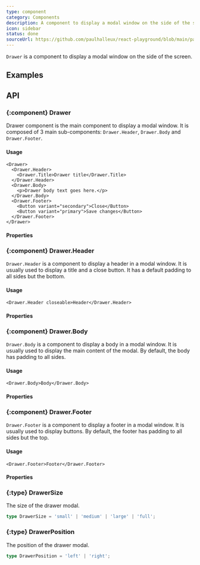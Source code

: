 ```yaml
---
type: component
category: Components
description: A component to display a modal window on the side of the screen.
icon: sidebar
status: done
sourceUrl: https://github.com/paulhalleux/react-playground/blob/main/packages/playground/src/components/Drawer/Drawer.tsx
---
```


`Drawer` is a component to display a modal window on the side of the screen.

## Examples

<Example name="components/General/Drawer" />

## API

### \{:component} Drawer

Drawer component is the main component to display a modal window. It is composed of 3 main sub-components: `Drawer.Header`, `Drawer.Body` and `Drawer.Footer`.

#### Usage

```tsx
<Drawer>
  <Drawer.Header>
    <Drawer.Title>Drawer title</Drawer.Title>
  </Drawer.Header>
  <Drawer.Body>
    <p>Drawer body text goes here.</p>
  </Drawer.Body>
  <Drawer.Footer>
    <Button variant="secondary">Close</Button>
    <Button variant="primary">Save changes</Button>
  </Drawer.Footer>
</Drawer>
```

#### Properties

<Properties component="Drawer" />

### \{:component} Drawer.Header

`Drawer.Header` is a component to display a header in a modal window. It is usually used to display a title and a close button.
It has a default padding to all sides but the bottom.

#### Usage

```tsx
<Drawer.Header closeable>Header</Drawer.Header>
```

#### Properties

<Properties component="ModalHeader" />

### \{:component} Drawer.Body

`Drawer.Body` is a component to display a body in a modal window. It is usually used to display the main content of the modal.
By default, the body has padding to all sides.

#### Usage

```tsx
<Drawer.Body>Body</Drawer.Body>
```

#### Properties

<Properties component="ModalBody" />


### \{:component} Drawer.Footer

`Drawer.Footer` is a component to display a footer in a modal window. It is usually used to display buttons.
By default, the footer has padding to all sides but the top.

#### Usage

```tsx
<Drawer.Footer>Footer</Drawer.Footer>
```

#### Properties

<Properties component="ModalFooter" />


### \{:type} DrawerSize

The size of the drawer modal.

```ts
type DrawerSize = 'small' | 'medium' | 'large' | 'full';
```

### \{:type} DrawerPosition

The position of the drawer modal.

```ts
type DrawerPosition = 'left' | 'right';
```